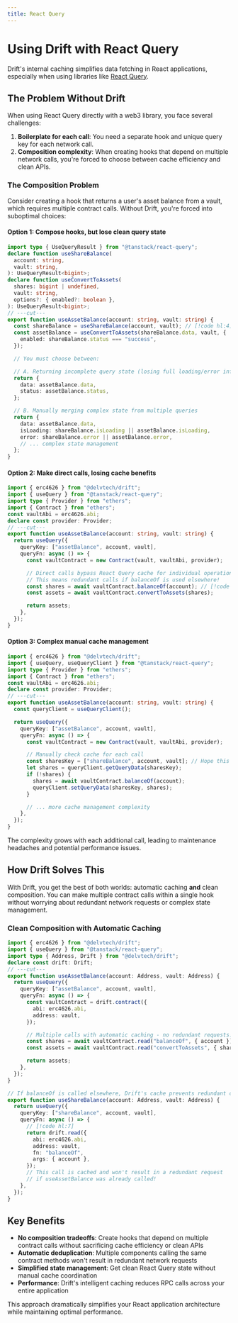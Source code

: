```yaml
---
title: React Query
---
```


# Using Drift with React Query

Drift's internal caching simplifies data fetching in React applications,
especially when using libraries like [React
Query](https://tanstack.com/query/latest).

## The Problem Without Drift

When using React Query directly with a web3 library, you face several
challenges:

1. **Boilerplate for each call**: You need a separate hook and unique query key
   for each network call.
2. **Composition complexity**: When creating hooks that depend on multiple
   network calls, you're forced to choose between cache efficiency and clean
   APIs.

### The Composition Problem

Consider creating a hook that returns a user's asset balance from a vault, which
requires multiple contract calls. Without Drift, you're forced into suboptimal
choices:

#### Option 1: Compose hooks, but lose clean query state

```ts twoslash
import type { UseQueryResult } from "@tanstack/react-query";
declare function useShareBalance(
  account: string,
  vault: string,
): UseQueryResult<bigint>;
declare function useConvertToAssets(
  shares: bigint | undefined,
  vault: string,
  options?: { enabled?: boolean },
): UseQueryResult<bigint>;
// ---cut---
export function useAssetBalance(account: string, vault: string) {
  const shareBalance = useShareBalance(account, vault); // [!code hl:4]
  const assetBalance = useConvertToAssets(shareBalance.data, vault, {
    enabled: shareBalance.status === "success",
  });

  // You must choose between:

  // A. Returning incomplete query state (losing full loading/error info)
  return {
    data: assetBalance.data,
    status: assetBalance.status,
  };

  // B. Manually merging complex state from multiple queries
  return {
    data: assetBalance.data,
    isLoading: shareBalance.isLoading || assetBalance.isLoading,
    error: shareBalance.error || assetBalance.error,
    // ... complex state management
  };
}
```

#### Option 2: Make direct calls, losing cache benefits

```ts twoslash
import { erc4626 } from "@delvtech/drift";
import { useQuery } from "@tanstack/react-query";
import type { Provider } from "ethers";
import { Contract } from "ethers";
const vaultAbi = erc4626.abi;
declare const provider: Provider;
// ---cut---
export function useAssetBalance(account: string, vault: string) {
  return useQuery({
    queryKey: ["assetBalance", account, vault],
    queryFn: async () => {
      const vaultContract = new Contract(vault, vaultAbi, provider);

      // Direct calls bypass React Query cache for individual operations
      // This means redundant calls if balanceOf is used elsewhere!
      const shares = await vaultContract.balanceOf(account); // [!code hl:2]
      const assets = await vaultContract.convertToAssets(shares);

      return assets;
    },
  });
}
```

#### Option 3: Complex manual cache management

```ts twoslash
import { erc4626 } from "@delvtech/drift";
import { useQuery, useQueryClient } from "@tanstack/react-query";
import type { Provider } from "ethers";
import { Contract } from "ethers";
const vaultAbi = erc4626.abi;
declare const provider: Provider;
// ---cut---
export function useAssetBalance(account: string, vault: string) {
  const queryClient = useQueryClient();

  return useQuery({
    queryKey: ["assetBalance", account, vault],
    queryFn: async () => {
      const vaultContract = new Contract(vault, vaultAbi, provider);

      // Manually check cache for each call
      const sharesKey = ["shareBalance", account, vault]; // Hope this is right! // [!code hl:6]
      let shares = queryClient.getQueryData(sharesKey);
      if (!shares) {
        shares = await vaultContract.balanceOf(account);
        queryClient.setQueryData(sharesKey, shares);
      }

      // ... more cache management complexity
    },
  });
}
```

The complexity grows with each additional call, leading to maintenance headaches
and potential performance issues.

## How Drift Solves This

With Drift, you get the best of both worlds: automatic caching **and** clean
composition. You can make multiple contract calls within a single hook without
worrying about redundant network requests or complex state management.

### Clean Composition with Automatic Caching

```ts twoslash
import { erc4626 } from "@delvtech/drift";
import { useQuery } from "@tanstack/react-query";
import type { Address, Drift } from "@delvtech/drift";
declare const drift: Drift;
// ---cut---
export function useAssetBalance(account: Address, vault: Address) {
  return useQuery({
    queryKey: ["assetBalance", account, vault],
    queryFn: async () => {
      const vaultContract = drift.contract({
        abi: erc4626.abi,
        address: vault,
      });

      // Multiple calls with automatic caching - no redundant requests!
      const shares = await vaultContract.read("balanceOf", { account }); // [!code hl:2]
      const assets = await vaultContract.read("convertToAssets", { shares });

      return assets;
    },
  });
}

// If balanceOf is called elsewhere, Drift's cache prevents redundant calls
export function useShareBalance(account: Address, vault: Address) {
  return useQuery({
    queryKey: ["shareBalance", account, vault],
    queryFn: async () => {
      // [!code hl:7]
      return drift.read({
        abi: erc4626.abi,
        address: vault,
        fn: "balanceOf",
        args: { account },
      });
      // This call is cached and won't result in a redundant request
      // if useAssetBalance was already called!
    },
  });
}
```

## Key Benefits

- **No composition tradeoffs**: Create hooks that depend on multiple contract
  calls without sacrificing cache efficiency or clean APIs
- **Automatic deduplication**: Multiple components calling the same contract
  methods won't result in redundant network requests
- **Simplified state management**: Get clean React Query state without manual
  cache coordination
- **Performance**: Drift's intelligent caching reduces RPC calls across your
  entire application

This approach dramatically simplifies your React application architecture while
maintaining optimal performance.
